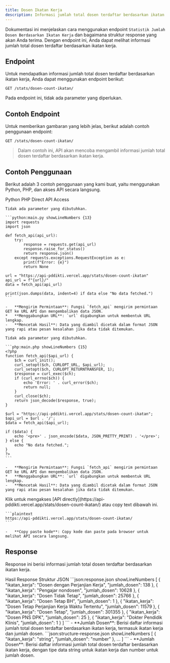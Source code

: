 ```yaml
---
title: Dosen Ikatan Kerja
description: Informasi jumlah total dosen terdaftar berdasarkan ikatan kerja.
---
```


Dokumentasi ini menjelaskan cara menggunakan endpoint `Statistik Jumlah Dosen Berdasarkan Ikatan Kerja` dan bagaimana struktur response yang akan Anda terima. Dengan endpoint ini, Anda dapat melihat informasi jumlah total dosen terdaftar berdasarkan ikatan kerja.

## Endpoint

Untuk mendapatkan informasi jumlah total dosen terdaftar berdasarkan ikatan kerja, Anda dapat menggunakan endpoint berikut:

```plaintext
GET /stats/dosen-count-ikatan/
```

Pada endpoint ini, tidak ada parameter yang diperlukan.

## Contoh Endpoint

Untuk memberikan gambaran yang lebih jelas, berikut adalah contoh penggunaan endpoint:

```plaintext
GET /stats/dosen-count-ikatan/
```

> Dalam contoh ini, API akan mencoba mengambil informasi jumlah total dosen terdaftar berdasarkan ikatan kerja.

## Contoh Penggunaan

Berikut adalah 3 contoh penggunaan yang kami buat, yaitu menggunakan Python, PHP, dan akses API secara langsung.

<Tabs defaultValue="python" className="pt-5 pb-1">
  <TabsList>
    <TabsTrigger value="python">Python</TabsTrigger>
    <TabsTrigger value="php">PHP</TabsTrigger>
    <TabsTrigger value="direct">Direct API Access</TabsTrigger>
  </TabsList>
  <TabsContent value="python">

    Tidak ada parameter yang dibutuhkan.

    ```python:main.py showLineNumbers {13}
    import requests
    import json

    def fetch_api(api_url):
        try:
            response = requests.get(api_url)
            response.raise_for_status()
            return response.json()
        except requests.exceptions.RequestException as e:
            print(f"Error: {e}")
            return None

    url = "https://api-pddikti.vercel.app/stats/dosen-count-ikatan"
    api_url = f"{url}/"
    data = fetch_api(api_url)

    print(json.dumps(data, indent=4) if data else "No data fetched.")
    ```

    -   **Mengirim Permintaan**: Fungsi `fetch_api` mengirim permintaan GET ke URL API dan mengembalikan data JSON.
    *   **Menggabungkan URL**: `url` digabungkan untuk membentuk URL lengkap.
    -   **Mencetak Hasil**: Data yang diambil dicetak dalam format JSON yang rapi atau pesan kesalahan jika data tidak ditemukan.
  </TabsContent>
  <TabsContent value="php">

    Tidak ada parameter yang dibutuhkan.

    ```php:main.php showLineNumbers {15}
    <?php
    function fetch_api($api_url) {
        $ch = curl_init();
        curl_setopt($ch, CURLOPT_URL, $api_url);
        curl_setopt($ch, CURLOPT_RETURNTRANSFER, 1);
        $response = curl_exec($ch);
        if (curl_errno($ch)) {
            echo 'Error: ' . curl_error($ch);
            return null;
        }
        curl_close($ch);
        return json_decode($response, true);
    }

    $url = "https://api-pddikti.vercel.app/stats/dosen-count-ikatan";
    $api_url = $url . '/';
    $data = fetch_api($api_url);

    if ($data) {
        echo '<pre>' . json_encode($data, JSON_PRETTY_PRINT) . '</pre>';
    } else {
        echo "No data fetched.";
    }
    ?>
    ```

    -   **Mengirim Permintaan**: Fungsi `fetch_api` mengirim permintaan GET ke URL API dan mengembalikan data JSON.
    *   **Menggabungkan URL**: `url` digabungkan untuk membentuk URL lengkap.
    -   **Mencetak Hasil**: Data yang diambil dicetak dalam format JSON yang rapi atau pesan kesalahan jika data tidak ditemukan.
  </TabsContent>
  <TabsContent value="direct">
    Klik untuk mengakses [API directly](https://api-pddikti.vercel.app/stats/dosen-count-ikatan/) atau copy text dibawah ini.

    ```plaintext
    https://api-pddikti.vercel.app/stats/dosen-count-ikatan/
    ```

    -   **Copy paste kode**: Copy kode dan paste pada browser untuk melihat API secara langsung.
  </TabsContent>
</Tabs>

## Response

Response ini berisi informasi jumlah total dosen terdaftar berdasarkan ikatan kerja.

<Tabs defaultValue="hasil" className="pt-5 pb-1">
  <TabsList>
    <TabsTrigger value="hasil">Hasil Response</TabsTrigger>
    <TabsTrigger value="struktur">Struktur JSON</TabsTrigger>
  </TabsList>
  <TabsContent value="hasil">
    ```json:response.json showLineNumbers
    [
        {
            "ikatan_kerja": "Dosen dengan Perjanjian Kerja",
            "jumlah_dosen": 138
        },
        {
            "ikatan_kerja": "Pengajar nondosen",
            "jumlah_dosen": 10628
        },
        {
             "ikatan_kerja": "Dosen Tidak Tetap",
            "jumlah_dosen": 25766
        },
        {
            "ikatan_kerja": "Dosen Tetap BH",
            "jumlah_dosen": 1
        },
        {
            "ikatan_kerja": "Dosen Tetap Perjanjian Kerja Waktu Tertentu",
            "jumlah_dosen": 11579
        },
        {
            "ikatan_kerja": "Dosen Tetap",
            "jumlah_dosen": 301355
        },
        {
            "ikatan_kerja": "Dosen PNS DPK",
            "jumlah_dosen": 25
        },
        {
            "ikatan_kerja": "Dokter Pendidik Klinis",
            "jumlah_dosen": 1
        }
    ]
    ```
    -   **Jumlah Dosen**: Berisi daftar informasi jumlah total dosen terdaftar berdasarkan ikatan kerja, termasuk ikatan kerja dan jumlah dosen.
  </TabsContent>
  <TabsContent value="struktur">
    ```json:structure-response.json showLineNumbers
    [
        {
            "ikatan_kerja": "string",
            "jumlah_dosen": "number"
        },
        ...
    ]
    ```
    -   **Jumlah Dosen**: Berisi daftar informasi jumlah total dosen terdaftar berdasarkan ikatan kerja, dengan tipe data string untuk ikatan kerja dan number untuk jumlah dosen.
  </TabsContent>
</Tabs>